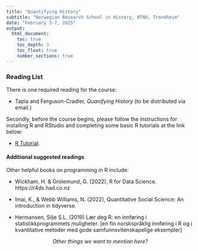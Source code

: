 ```yaml
---
title: "Quantifying History"
subtitle: "Norwegian Research School in History, NTNU, Trondheim"
date: "February 3-7, 2025"
output: 
  html_document:
    toc: true
    toc_depth: 3
    toc_float: true
    number_sections: true
---
```


### Reading List


There is one required reading for the course:

- Tapia and Ferguson-Cradler, *Quanifying History* (to be distributed via email.)

Secondly, before the course begins, please follow the instructions for installing R and RStudio and completing some basic R tutorials at the link below:

- [R Tutorial](TutorialInstructions.pdf).

#### Additional suggested readings

Other helpful books on programming in R include:

- Wickham, H. & Grolemund, G. (2022), R for Data Science. https://r4ds.had.co.nz

- Imai, K., & Webb Williams, N. (2022), Quantitative Social Science: An introduction in tidyverse. 

- Hermansen, Silje S.L. (2019) Lær deg R: en innføring i statistikkprogrammets muligheter. [en fin norskspråklig innføring i R og i kvantitative metoder med gode samfunnsvitenskapelige eksempler]

<center> *Other things we want to mention here?*
</center>